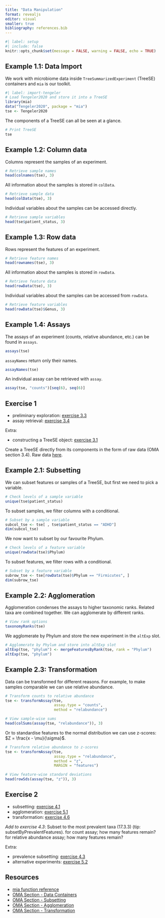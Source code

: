 ```yaml
---
title: "Data Manipulation"
format: revealjs
editor: visual
smaller: true
bibliography: references.bib
---
```


```r
#| label: setup
#| include: false
knitr::opts_chunk$set(message = FALSE, warning = FALSE, echo = TRUE)
```

## Example 1.1: Data Import

We work with microbiome data inside `TreeSummarizedExperiment` (TreeSE)
containers and `mia` is our toolkit.

```r
#| label: import-tengeler
# Load Tengeler2020 and store it into a TreeSE
library(mia)
data("Tengeler2020", package = "mia")
tse <- Tengeler2020
```

The components of a TreeSE can all be seen at a glance.

```r
# Print TreeSE
tse
```

## Example 1.2: Column data

Columns represent the samples of an experiment.

```r
# Retrieve sample names
head(colnames(tse), 3)
```

All information about the samples is stored in `colData`.

```r
# Retrieve sample data
head(colData(tse), 3)
```

Individual variables about the samples can be accessed directly.

```r
# Retrieve sample variables
head(tse$patient_status, 3)
```

## Example 1.3: Row data

Rows represent the features of an experiment.

```r
# Retrieve feature names
head(rownames(tse), 3)
```

All information about the samples is stored in `rowData`.

```r
# Retrieve feature data
head(rowData(tse), 3)
```

Individual variables about the samples can be accessed from `rowData`.

```r
# Retrieve feature variables
head(rowData(tse)$Genus, 3)
```

## Example 1.4: Assays

The assays of an experiment (counts, relative abundance, etc.) can be found in
`assays`.

```r
assays(tse)
```

`assayNames` return only their names.

```r
assayNames(tse)
```

An individual assay can be retrieved with `assay`.

```r
assay(tse, "counts")[seq(6), seq(6)]
```

## Exercise 1

-   preliminary exploration: [exercise 3.3](https://microbiome.github.io/OMA/docs/devel/pages/98_exercises.html#preliminary-exploration){target="_blank"}
-   assay retrieval: [exercise 3.4](https://microbiome.github.io/OMA/docs/devel/pages/98_exercises.html#assay-retrieval){target="_blank"}

Extra:

-   constructing a TreeSE object: [exercise 3.1](https://microbiome.github.io/OMA/docs/devel/pages/98_exercises.html#sec-construct-TreeSE){target="_blank"}

Create a TreeSE directly from its components in the form of raw data (OMA section 3.4). Raw data [here](https://github.com/microbiome/data){target="_blank"}.

## Example 2.1: Subsetting

We can subset features or samples of a TreeSE, but first we need to pick a
variable.

```r
# Check levels of a sample variable
unique(tse$patient_status)
```

To subset samples, we filter columns with a conditional.

```r
# Subset by a sample variable
subcol_tse <- tse[ , tse$patient_status == "ADHD"]
dim(subcol_tse)
```

We now want to subset by our favourite Phylum.

```r
# Check levels of a feature variable
unique(rowData(tse)$Phylum)
```

To subset features, we filter rows with a conditional.

```r
# Subset by a feature variable
subrow_tse <- tse[rowData(tse)$Phylum == "Firmicutes", ]
dim(subrow_tse)
```

## Example 2.2: Agglomeration

Agglomeration condenses the assays to higher taxonomic ranks. Related taxa are
combined together. We can agglomerate by different ranks.

```r
# View rank options
taxonomyRanks(tse)
```
We agglomerate by Phylum and store the new experiment in the `altExp` slot.

```r
# Agglomerate by Phylum and store into altExp slot
altExp(tse, "phylum") <- mergeFeaturesByRank(tse, rank = "Phylum")
altExp(tse, "phylum")
```

## Example 2.3: Transformation

Data can be transformed for different reasons. For example, to make samples
comparable we can use relative abundance.

```r
# Transform counts to relative abundance
tse <- transformAssay(tse,
                      assay.type = "counts",
                      method = "relabundance")

# View sample-wise sums
head(colSums(assay(tse, "relabundance")), 3)
```

Or to standardise features to the normal distribution we can use z-scores:
$Z = \frac{x - \mu}{\sigma}$.

```r
# Transform relative abundance to z-scores
tse <- transformAssay(tse,
                      assay.type = "relabundance",
                      method = "z",
                      MARGIN = "features")

# View feature-wise standard deviations
head(rowSds(assay(tse, "z")), 3)
```

## Exercise 2

-   subsetting: [exercise 4.1](https://microbiome.github.io/OMA/docs/devel/pages/98_exercises.html#subsetting){target="_blank"}
-   agglomeration: [exercise 5.1](https://microbiome.github.io/OMA/docs/devel/pages/98_exercises.html#taxonomic-levels){target="_blank"}
-   transformation: [exercise 4.6](https://microbiome.github.io/OMA/docs/devel/pages/98_exercises.html#assay-transformation){target="_blank"}

*Add to exercise 4.3*: Subset to the most prevalent taxa (17.3.3) (tip: subsetByPrevalentFeatures). for count assay; how many features remain? for relative abundance assay; how many features remain?

Extra:

-   prevalence subsetting: [exercise 4.3](https://microbiome.github.io/OMA/docs/devel/pages/98_exercises.html#prevalent-and-core-taxonomic-features){target="_blank"}
-   alternative experiments: [exercise 5.2](https://microbiome.github.io/OMA/docs/devel/pages/98_exercises.html#alternative-experiments){target="_blank"}

## Resources

-   [mia function reference](https://microbiome.github.io/mia/reference/index.html){target="_blank"}
-   [OMA Section - Data Containers](https://microbiome.github.io/OMA/docs/devel/pages/04_containers.html#data-containers){target="_blank"}
-   [OMA Section - Subsetting](https://microbiome.github.io/OMA/docs/devel/pages/10_manipulation.html#subsetting){target="_blank"}
-   [OMA Section - Agglomeration](https://microbiome.github.io/OMA/docs/devel/pages/11_taxonomic_information.html#sec-data-agglomeration){target="_blank"}
-   [OMA Section - Transformation](https://microbiome.github.io/OMA/docs/devel/pages/11_taxonomic_information.html#sec-assay-transform){target="_blank"}
